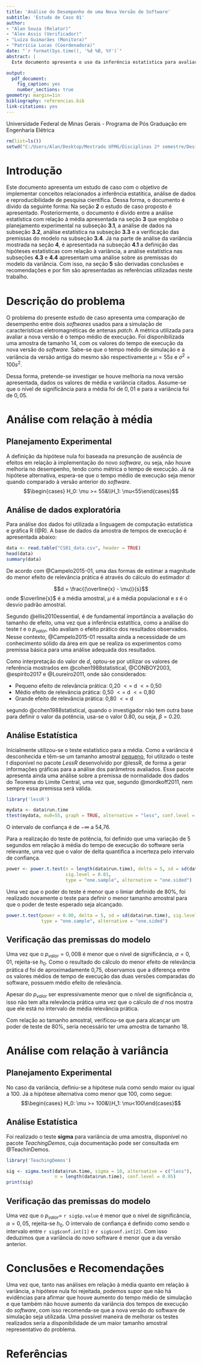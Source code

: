 ---
title: 'Análise do Desempenho de uma Nova Versão de Software'
subtitle: 'Estudo de Caso 01'
author: 
- "Alan Souza (Relator)"
- "Alex Assis (Verificador)"
- "Luíza Guimarães (Monitora)"
- "Patrícia Lucas (Coordenadora)"
date: "`r format(Sys.time(), '%d %B, %Y')`"
abstract: |
  Este documento apresenta o uso da inferência estatística para avaliar se houve ganho de desempenho de uma nova versão de um _software_ de simulação com relação à métrica de tempo de execução. A partir de uma base de dados que apresenta alguns valores de tempo de execução do _software_, as hipóteses estatísticas foram definidas. Posteriormente foram realizados testes estatísticos para avaliar a média e variância dos dados amostrais de forma a obter informações sobre a população estudada. Os resultados apresentaram evidências suficintes para a rejeição da hipótese nula, e, após uma análise do tamanho de efeito prático foi recomendada a utilização da nova versão do _software_ em detrimento da versão anterior. 

output:
  pdf_document:
    fig_caption: yes
    number_sections: true
geometry: margin=1in 
bibliography: referencias.bib
link-citations: yes
---
\vspace*{\fill}
\centering
Universidade Federal de Minas Gerais - Programa de Pós Graduação em Engenharia Elétrica

\newpage
\tableofcontents
\newpage
\raggedright

```{r, include = 'false'}
rm(list=ls())
setwd("C:/Users/Alan/Desktop/Mestrado UFMG/Disciplinas 2º semestre/Design and Analysis of Experiments/Group Projects/Estudo de caso I")

```
# Introdução
Este documento apresenta um estudo de caso com o objetivo de implementar conceitos relacionados a inferência estatítica, análise de dados e reproducibilidade de pesquisa científica.
Dessa forma, o documento é divido da seguinte forma: Na seção **2** o estudo de caso proposto é apresentado. Posteriormente, o documento é divido entre a análise estatística com relação à média apresentada na seção **3** que engloba o planejamento experimental na subseção **3.1**, a análise de dados na subseção **3.2**, análise estatística na subseção **3.3** e a verificação das premissas do modelo na subseção **3.4**. Já na parte de análise da variância mostrada na seção **4**, é apresentada na subseção **4.1** a definição das hipóteses estatísticas com relação à variância, a análise estatística nas subseções **4.3** e **4.4** apresentam uma análise sobre as premissas do modelo da variância. Com isso, na seção **5** são derivadas conclusões e recomendações e por fim são apresentadas as referências utilizadas neste trabalho.
  
# Descrição do problema
O problema do presente estudo de caso apresenta uma comparação de desempenho entre dois _softwares_ usados para a simulação de características eletromagnéticas de antenas _patch_. A métrica utilizada para avaliar a nova versão é o tempo médio de execução. Foi disponibilizada uma amostra de tamanho 14, com os valores do tempo de execução da nova versão do _software_. Sabe-se que o tempo médio de simulação e a variância da versão antiga do mesmo são respectivamente $\mu = 55s$ e $\sigma^2 = 100s^2$. 

Dessa forma, pretende-se investigar se houve melhoria na nova versão apresentada, dados os valores de média e variância citados. Assume-se que o nível de significância para a média foi de $0,01$ e para a variância foi de $0,05$.


#  Análise com relação à média
## Planejamento Experimental
A definição da hipótese nula foi baseada na presunção de ausência de efeitos em relação à implementação do novo _software_, ou seja, não houve melhoria no desempenho, tendo como métrica o tempo de execução. Já na hipótese alternativa, espera-se que o tempo médio de execução seja menor quando comparado à versão anterior do _software_.
$$\begin{cases} H_0: \mu >= 55&\\H_1: \mu<55\end{cases}$$

## Análise de dados exploratória
Para análise dos dados foi utilizada a linguagem de computação estatística e gráfica R (@R). A base de dados da amostra de tempos de execução é apresentada abaixo:

```{r}
data <- read.table("CS01_data.csv", header = TRUE)
head(data)
summary(data)

```

De acordo com @Campelo2015-01, uma das formas de estimar a magnitude do menor efeito de relevância prática é através do cálculo do estimador $d$: 

$$d = \frac{(\overline{x} - \mu)}{s}$$ 
onde $\overline{x}$ é a média amostral, $\mu$ é a média populacional e $s$ é o desvio padrão amostral.

Segundo @ellis2010essential, é de fundamental importância a avaliação do tamanho de efeito, uma vez que a inferência estatítica, como a análise do teste $t$ e o $p_{valor}$, não avaliam o efeito prático dos resultados observados. Nesse contexto, @Campelo2015-01 ressalta ainda a necessidade de um conhecimento sólido da área em que se realiza os experimentos como premissa básica para uma análise adequada dos resultados.

Como interpretação do valor de $d$, optou-se por utilizar os valores de referência mostrados em @cohen1988statistical, @CONBOY2003, @espirito2017 e @Loureiro2011, onde são considerados:

* Pequeno efeito de relevância prática: 0,20 $<=$ d $<=$ 0,50
* Médio efeito de relevância prática: 0,50 $<=$ d $<=$ 0,80
* Grande efeito de relevância prática: 0,80 $<=$ d 

segundo @cohen1988statistical, quando o investigador não tem outra base para definir o valor da potência, usa-se o valor 0.80, ou seja, $\beta=0.20$.


## Análise Estatística
Inicialmente utilizou-se o teste estatístico para a média. Como a variância é desconhecida e têm-se um tamanho amostral [pequeno](http://www.statisticshowto.com/probability-and-statistics/hypothesis-testing/t-score-vs-z-score/), foi utilizado o teste $t$ disponível no pacote _LessR_ desenvolvido por @lessR, de forma a gerar informações gráficas para a análise dos parâmetros avaliados. Esse pacote apresenta ainda uma análise sobre a premissa de normalidade dos dados do Teorema do Limite Central, uma vez que, segundo @mordkoff2011, nem sempre essa premissa será válida.

```{r message=FALSE}
library('lessR')
```


```{r figs,fig.cap="Análise estatística t", fig.align="center", fig.width = 6, fig.height = 4}
mydata <- data$run.time
ttest(mydata, mu0=55, graph = TRUE, alternative = "less", conf.level = 0.99)
```


O intervalo de confiança é de $-\infty$ a 54,76.

Para a realização do teste de potência, foi definido que uma variação de 5 segundos em relação à média do tempo de execução do software seria relevante, uma vez que o valor de delta quantifica a incerteza pelo intervalo de confiança.

```{r}
power <- power.t.test(n = length(data$run.time), delta = 5, sd = sd(data$run.time),
                      sig.level = 0.01, 
                      type = "one.sample", alternative = "one.sided")
```
Uma vez que o poder do teste é menor que o limiar definido de 80%, foi realizado novamente o teste para definir o menor tamanho amostral para que o poder de teste esperado seja alcançado.

```{r}
power.t.test(power = 0.80, delta = 5, sd = sd(data$run.time), sig.level = 0.01, 
             type = "one.sample", alternative = "one.sided")

```

## Verificação das premissas do modelo
Uma vez que o $p_{valor} = 0,008$ é menor que o nível de significância, $\alpha=0,01$, rejeita-se $h_0$. Como o resultado do cálculo do menor efeito de relevância prática $d$ foi de aproximadamente 0,75, observamos que a diferença entre os valores médios de tempo de execução das duas versões comparadas do software, possuem médio efeito de relevância.

Apesar do $p_{valor}$ ser expressivamente menor que o nível de significância $\alpha$, isso não tem alta relevância prática uma vez que o cálculo de $d$ nos mostra que ele está no intervalo de média relevância prática.

Com relação ao tamanho amostral, verificou-se que para alcançar um poder de teste de 80%, seria necessário ter uma amostra de tamanho 18.


# Análise com relação à variância


## Planejamento Experimental
No caso da variância, definiu-se a hipótese nula como sendo maior ou igual a 100. Já a hipótese alternativa como menor que 100, como segue:
$$\begin{cases} H_0: \mu >= 100&\\H_1: \mu<100\end{cases}$$

## Análise Estatística
Foi realizado o teste **sigma** para variância de uma amostra, disponível no pacote _TeachingDemos_, cuja documentação pode ser consultada em @TeachinDemos.
```{r message=FALSE}
library('TeachingDemos')
```

```{r}
sig <- sigma.test(data$run.time, sigma = 10, alternative = c("less"), 
                  n = length(data$run.time), conf.level = 0.95)
print(sig)
```

## Verificação das premissas do modelo
Uma vez que o $p_{valor} =$ `r sig$p.value` é menor que o nível de significância, $\alpha=0,05$, rejeita-se $h_0$.
O intervalo de confiança é definido como sendo o intervalo entre `r sig$conf.int[1]` e `r sig$conf.int[2]`.
Com isso deduzimos que a variância do novo software é menor que a da versão anterior.

# Conclusões e Recomendações
Uma vez que, tanto nas análises em relação à média quanto em relação à variância, a hipótese nula foi rejeitada, podemos supor que não há evidências para afirmar que houve aumento do tempo médio de simulação e que também não houve aumento da variância dos tempos de execução do _software_, com isso recomenda-se que a nova versão do software de simulação seja utilizada.
Uma possível maneira de melhorar os testes realizados seria a disponibilidade de um maior tamanho amostral representativo do problema.

# Referências
